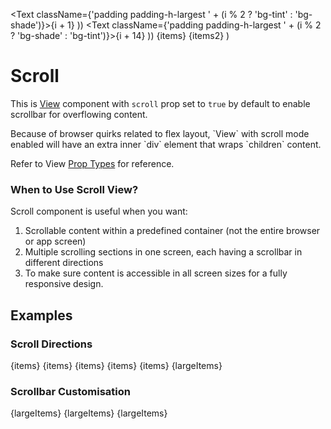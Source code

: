 
  <Text className={'padding padding-h-largest ' + (i % 2 ? 'bg-tint' : 'bg-shade')}>{i + 1}</Text>
))
  <Text className={'padding padding-h-largest ' + (i % 2 ? 'bg-shade' : 'bg-tint')}>{i + 14}</Text>
))
  <Row>
    <View>{items}</View>
    <View>{items2}</View>
  </Row>
)

# Scroll

This is [View](View) component with `scroll` prop set to `true` by default to enable scrollbar for overflowing content.

<Callout type='info' emoji='ℹ️️'>
Because of browser quirks related to flex layout, `View` with scroll mode enabled will have an extra inner `div` element that wraps `children` content.
</Callout>

Refer to View [Prop Types](View#prop-types) for reference.

### When to Use Scroll View?

Scroll component is useful when you want:

1. Scrollable content within a predefined container (not the entire browser or app screen)
2. Multiple scrolling sections in one screen, each having a scrollbar in different directions
3. To make sure content is accessible in all screen sizes for a fully responsive design.

## Examples

### Scroll Directions

<CodeExample desc='Default - vertical scrollbar'>
  <Scroll className='border-primary'
          style={{borderWidth: 3, maxHeight: 150}}>
    {items}
  </Scroll>
</CodeExample>

<CodeExample desc='Row direction - horizontal scrollbar'>
  <Scroll row className='border-primary'
          style={{borderWidth: 3, maxWidth: 180}}>
    {items}
  </Scroll>
</CodeExample>

<CodeExample desc='Reversed order of items for row layout'>
  <Scroll reverse row className='border-primary'
          style={{borderWidth: 3, maxWidth: 180}}>
    {items}
  </Scroll>
</CodeExample>

<CodeExample desc='RTL - right to left scroll direction'>
  <Scroll rtl row className='border-primary'
          style={{borderWidth: 3, maxWidth: 180}}>
    {items}
  </Scroll>
</CodeExample>

<CodeExample desc='RTL - in column layout'>
  <Scroll rtl className='border-primary'
          style={{borderWidth: 3, maxHeight: 150}}>
    {items}
  </Scroll>
</CodeExample>

<CodeExample desc='Two scrollbars for content overflow in all directions'>
  <Scroll className='border-primary'
          style={{borderWidth: 3, maxWidth: 120, maxHeight: 150}}>
    {largeItems}
  </Scroll>
</CodeExample>

### Scrollbar Customisation

<CodeExample desc='Restrict scrollbar to layout direction'>
  <Scroll scrollAlongDirectionOnly className='border-primary'
          style={{borderWidth: 3, maxWidth: 120, maxHeight: 150}}>
    {largeItems}
  </Scroll>
</CodeExample>

<CodeExample desc='Left scrollbar for vertical layout with horizontal overflow'>
  <Scroll scrollReversed scrollAlongDirectionOnly
          className='border-primary'
          style={{borderWidth: 3, maxWidth: 120, maxHeight: 150}}>
    <Scroll row scrollAlongDirectionOnly>
      {largeItems}
    </Scroll>
  </Scroll>
</CodeExample>

<CodeExample desc='Right scrollbar in RTL direction'>
  <Scroll rtl scrollReversed scrollAlongDirectionOnly
          className='border-primary'
          style={{borderWidth: 3, maxWidth: 120, maxHeight: 150}}>
    <Scroll row scrollAlongDirectionOnly>
      {largeItems}
    </Scroll>
  </Scroll>
</CodeExample>
